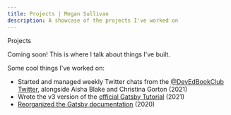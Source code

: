 ```yaml
---
title: Projects | Megan Sullivan
description: A showcase of the projects I've worked on
---
```




<RouteTargetHeading level={1} targetId="navigation">
  Projects
</RouteTargetHeading>

Coming soon! This is where I talk about things I've built.

Some cool things I've worked on:

- Started and managed weekly Twitter chats from the [@DevEdBookClub Twitter](https://twitter.com/DevEdBookClub), alongside Aisha Blake and Christina Gorton (2021)
- Wrote the v3 version of the [official Gatsby Tutorial](https://www.gatsbyjs.com/docs/tutorial/) (2021)
- [Reorganized the Gatsby documentation](https://www.gatsbyjs.com/blog/announcing-new-gatsby-docs-site/) (2020)